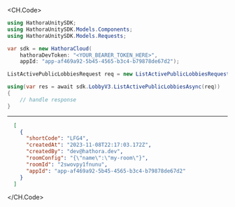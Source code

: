
<CH.Code>
```csharp ListActivePublicLobbies.cs
using HathoraUnitySDK;
using HathoraUnitySDK.Models.Components;
using HathoraUnitySDK.Models.Requests;

var sdk = new HathoraCloud(
    hathoraDevToken: "<YOUR_BEARER_TOKEN_HERE>",
    appId: "app-af469a92-5b45-4565-b3c4-b79878de67d2");

ListActivePublicLobbiesRequest req = new ListActivePublicLobbiesRequest() {};

using(var res = await sdk.LobbyV3.ListActivePublicLobbiesAsync(req))
{
    // handle response
}
```
---

```json Example Response
  [
    {
      "shortCode": "LFG4",
      "createdAt": "2023-11-08T22:17:03.172Z",
      "createdBy": "dev@hathora.dev",
      "roomConfig": "{\"name\":\"my-room\"}",
      "roomId": "2swovpy1fnunu",
      "appId": "app-af469a92-5b45-4565-b3c4-b79878de67d2"
    }
  ]
```
</CH.Code>
